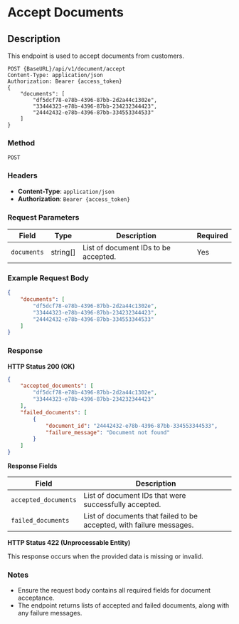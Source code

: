 # Accept Documents

## Description
This endpoint is used to accept documents from customers.

```http
POST {BaseURL}/api/v1/document/accept
Content-Type: application/json
Authorization: Bearer {access_token}
{
    "documents": [
        "df5dcf78-e78b-4396-87bb-2d2a44c1302e",
        "33444323-e78b-4396-87bb-234232344423",
        "24442432-e78b-4396-87bb-334553344533"
    ]
}
```
### Method 
`POST`

### Headers
- **Content-Type**: `application/json`
- **Authorization**: `Bearer {access_token}`

### Request Parameters

| Field            | Type     | Description                          | Required |
|------------------|----------|--------------------------------------|----------|
| `documents`   | string[] | List of document IDs to be accepted. | Yes      |

### Example Request Body

```json
{
    "documents": [
        "df5dcf78-e78b-4396-87bb-2d2a44c1302e",
        "33444323-e78b-4396-87bb-234232344423",
        "24442432-e78b-4396-87bb-334553344533"
    ]
}
```

### Response

**HTTP Status 200 (OK)**

```json
{
    "accepted_documents": [
        "df5dcf78-e78b-4396-87bb-2d2a44c1302e",
        "33444323-e78b-4396-87bb-234232344423"
    ],
    "failed_documents": [
        {
            "document_id": "24442432-e78b-4396-87bb-334553344533",
            "failure_message": "Document not found"
        }
    ]
}
```

**Response Fields**

| Field               | Description                                                |
|---------------------|------------------------------------------------------------|
| `accepted_documents`| List of document IDs that were successfully accepted.      |
| `failed_documents`  | List of documents that failed to be accepted, with failure messages. |

**HTTP Status 422 (Unprocessable Entity)**

This response occurs when the provided data is missing or invalid.

### Notes
- Ensure the request body contains all required fields for document acceptance.
- The endpoint returns lists of accepted and failed documents, along with any failure messages.
